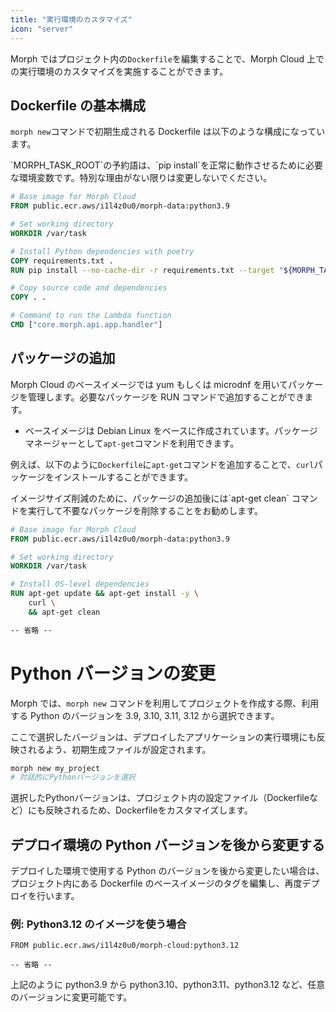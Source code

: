 ```yaml
---
title: "実行環境のカスタマイズ"
icon: "server"
---
```


Morph ではプロジェクト内の`Dockerfile`を編集することで、Morph Cloud 上での実行環境のカスタマイズを実施することができます。

## Dockerfile の基本構成

`morph new`コマンドで初期生成される Dockerfile は以下のような構成になっています。

<Warning>
  `MORPH_TASK_ROOT`の予約語は、`pip
  install`を正常に動作させるために必要な環境変数です。特別な理由がない限りは変更しないでください。
</Warning>

```Dockerfile
# Base image for Morph Cloud
FROM public.ecr.aws/i1l4z0u0/morph-data:python3.9

# Set working directory
WORKDIR /var/task

# Install Python dependencies with poetry
COPY requirements.txt .
RUN pip install --no-cache-dir -r requirements.txt --target "${MORPH_TASK_ROOT}"

# Copy source code and dependencies
COPY . .

# Command to run the Lambda function
CMD ["core.morph.api.app.handler"]
```

## パッケージの追加

Morph Cloud のベースイメージでは yum もしくは microdnf を用いてパッケージを管理します。必要なパッケージを RUN コマンドで追加することができます。

- ベースイメージは Debian Linux をベースに作成されています。パッケージマネージャーとして`apt-get`コマンドを利用できます。

例えば、以下のように`Dockerfile`に`apt-get`コマンドを追加することで、`curl`パッケージをインストールすることができます。

<Note>
  イメージサイズ削減のために、パッケージの追加後には`apt-get clean`
  コマンドを実行して不要なパッケージを削除することをお勧めします。
</Note>

```Dockerfile
# Base image for Morph Cloud
FROM public.ecr.aws/i1l4z0u0/morph-data:python3.9

# Set working directory
WORKDIR /var/task

# Install OS-level dependencies
RUN apt-get update && apt-get install -y \
    curl \
    && apt-get clean

-- 省略 --
```

# Python バージョンの変更

Morph では、`morph new` コマンドを利用してプロジェクトを作成する際、利用する Python のバージョンを 3.9, 3.10, 3.11, 3.12 から選択できます。

ここで選択したバージョンは、デプロイしたアプリケーションの実行環境にも反映されるよう、初期生成ファイルが設定されます。

```bash
morph new my_project
# 対話的にPythonバージョンを選択
```

<Note>
  選択したPythonバージョンは、プロジェクト内の設定ファイル（Dockerfileなど）にも反映されるため、Dockerfileをカスタマイズします。
</Note>

## デプロイ環境の Python バージョンを後から変更する

デプロイした環境で使用する Python のバージョンを後から変更したい場合は、プロジェクト内にある Dockerfile のベースイメージのタグを編集し、再度デプロイを行います。

### 例: Python3.12 のイメージを使う場合

```docker
FROM public.ecr.aws/i1l4z0u0/morph-cloud:python3.12

-- 省略 --
```

上記のように python3.9 から python3.10、python3.11、python3.12 など、任意のバージョンに変更可能です。
